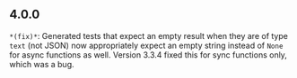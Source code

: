 ## 4.0.0
`*(fix)*`: Generated tests that expect an empty result when they are of type `text` (not JSON) now appropriately expect an empty string instead of `None` for async functions as well.
Version 3.3.4 fixed this for sync functions only, which was a bug.


